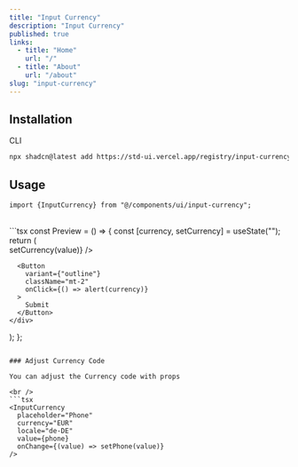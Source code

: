 ```yaml
---
title: "Input Currency"
description: "Input Currency"
published: true
links:
  - title: "Home"
    url: "/"
  - title: "About"
    url: "/about"
slug: "input-currency"
---
```


## Installation

<ComponentPreview name="input-currency" />

<Tabs defaultValue="cli">

<TabsList>
  <TabsTrigger value="cli">CLI</TabsTrigger>
</TabsList>

<TabsContent value="cli">

```bash
npx shadcn@latest add https://std-ui.vercel.app/registry/input-currency
```

</TabsContent>

</Tabs>

## Usage

```tsx
import {InputCurrency} from "@/components/ui/input-currency";
```

<br />
```tsx
const Preview = () => {
  const [currency, setCurrency] = useState("");
  return (
    <div className="flex flex-row space-x-3 items-center">
      <InputCurrency
        placeholder="Currency"
        className="mt-2"
        value={currency}
        onChange={(value) => setCurrency(value)}
      />

      <Button
        variant={"outline"}
        className="mt-2"
        onClick={() => alert(currency)}
      >
        Submit
      </Button>
    </div>
  );
};
```

### Adjust Currency Code

You can adjust the Currency code with props

<br />
```tsx
<InputCurrency
  placeholder="Phone"
  currency="EUR"
  locale="de-DE"
  value={phone}
  onChange={(value) => setPhone(value)}
/>
```
